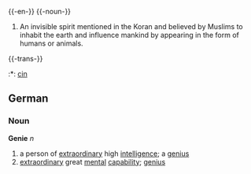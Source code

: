 {{-en-}}
{{-noun-}}
#An invisible spirit mentioned in the Koran and believed by Muslims to inhabit the earth and influence mankind by appearing in the form of humans or animals.

{{-trans-}}
:*{{tr}}: [[cin]]
==German==
===Noun===
'''Genie''' ''n''
# a person of [[extraordinary]] high [[intelligence]]; a [[genius]]
# [[extraordinary]] great [[mental]] [[capability]]; [[genius]]